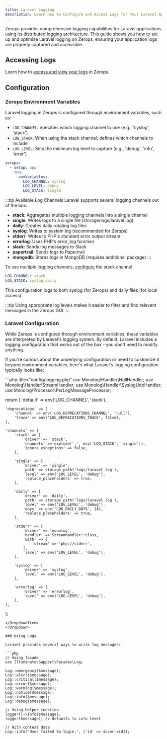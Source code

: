 ```yaml
---
title: Laravel Logging
description: Learn How to Configure and Access Logs for Your Laravel Application on Zerops
---
```



Zerops provides comprehensive logging capabilities for Laravel applications using its distributed logging architecture. This guide shows you how to set up and optimize Laravel logging on Zerops, ensuring your application logs are properly captured and accessible.

## Accessing Logs

Learn how to [access and view your logs](/php/how-to/logs) in Zerops.

## Configuration

### Zerops Environment Variables

Laravel logging in Zerops is configured through environment variables, such as:

- `LOG_CHANNEL`: Specifies which logging channel to use (e.g., 'syslog', 'stack')
- `LOG_STACK`: When using the stack channel, defines which channels to include
- `LOG_LEVEL`: Sets the minimum log level to capture (e.g., 'debug', 'info', 'error')

```yaml title="zerops.yaml"
zerops:
  - setup: app
    run:
      envVariables:
        LOG_CHANNEL: syslog
        LOG_LEVEL: debug
        LOG_STACK: single
```

:::tip Available Log Channels
Laravel supports several logging channels out of the box:
- **stack**: Aggregates multiple logging channels into a single channel
- **single**: Writes logs to a single file (storage/logs/laravel.log)
- **daily**: Creates daily rotating log files
- **syslog**: Writes to system log (recommended for Zerops)
- **stderr**: Writes to PHP's standard error output stream
- **errorlog**: Uses PHP's error_log function
- **slack**: Sends log messages to Slack
- **papertrail**: Sends logs to Papertrail
- **mongodb**: Stores logs in MongoDB (requires additional package)
:::

To use multiple logging channels, [configure](#laravel-configuration) the stack channel:

```yaml
LOG_CHANNEL: stack
LOG_STACK: syslog,daily
```

This configuration logs to both syslog (for Zerops) and daily files (for local access).

:::tip
Using appropriate log levels makes it easier to filter and find relevant messages in the Zerops GUI.
:::

### Laravel Configuration

While Zerops is configured through environment variables, these variables are interpreted by Laravel's logging system. By default, Laravel includes a logging configuration that works out of the box - you don't need to modify anything.

If you're curious about the underlying configuration or need to customize it beyond environment variables, here's what Laravel's logging configuration typically looks like:

<Dropdown>
    <DropdownItem title="Configuration example">
```php title="config/logging.php"
<?php

use Monolog\Handler\NullHandler;
use Monolog\Handler\StreamHandler;
use Monolog\Handler\SyslogUdpHandler;
use Monolog\Processor\PsrLogMessageProcessor;

return [
    'default' => env('LOG_CHANNEL', 'stack'),

    'deprecations' => [
        'channel' => env('LOG_DEPRECATIONS_CHANNEL', 'null'),
        'trace' => env('LOG_DEPRECATIONS_TRACE', false),
    ],

    'channels' => [
        'stack' => [
            'driver' => 'stack',
            'channels' => explode(',', env('LOG_STACK', 'single')),
            'ignore_exceptions' => false,
        ],

        'single' => [
            'driver' => 'single',
            'path' => storage_path('logs/laravel.log'),
            'level' => env('LOG_LEVEL', 'debug'),
            'replace_placeholders' => true,
        ],

        'daily' => [
            'driver' => 'daily',
            'path' => storage_path('logs/laravel.log'),
            'level' => env('LOG_LEVEL', 'debug'),
            'days' => env('LOG_DAILY_DAYS', 14),
            'replace_placeholders' => true,
        ],

        'stderr' => [
            'driver' => 'monolog',
            'handler' => StreamHandler::class,
            'with' => [
                'stream' => 'php://stderr',
            ],
            'level' => env('LOG_LEVEL', 'debug'),
        ],

        'syslog' => [
            'driver' => 'syslog',
            'level' => env('LOG_LEVEL', 'debug'),
        ],

        'errorlog' => [
            'driver' => 'errorlog',
            'level' => env('LOG_LEVEL', 'debug'),
        ],
    ],
];
```
</DropdownItem>
</Dropdown>

### Using Logs

Laravel provides several ways to write log messages:

```php
// Using facade
use Illuminate\Support\Facades\Log;

Log::emergency($message);
Log::alert($message);
Log::critical($message);
Log::error($message);
Log::warning($message);
Log::notice($message);
Log::info($message);
Log::debug($message);

// Using helper function
logger()->info($message);
logger($message); // defaults to info level

// With context data
Log::info('User failed to login.', ['id' => $user->id]);
```